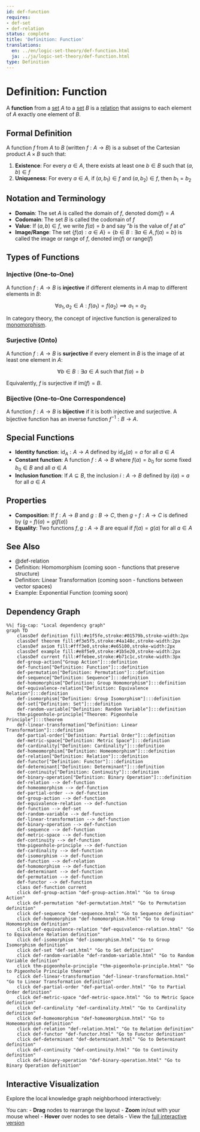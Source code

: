 ```yaml
---
id: def-function
requires:
- def-set
- def-relation
status: complete
title: 'Definition: Function'
translations:
  en: ../en/logic-set-theory/def-function.html
  ja: ../ja/logic-set-theory/def-function.html
type: Definition
---
```


# Definition: Function {#def-function}

A **function** from a [set](def-set.qmd) $A$ to a [set](def-set.qmd) $B$ is a [relation](def-relation.qmd) that assigns to each element of $A$ exactly one element of $B$.

## Formal Definition

A function $f$ from $A$ to $B$ (written $f: A \to B$) is a subset of the Cartesian product $A \times B$ such that:

1. **Existence**: For every $a \in A$, there exists at least one $b \in B$ such that $(a, b) \in f$
2. **Uniqueness**: For every $a \in A$, if $(a, b_1) \in f$ and $(a, b_2) \in f$, then $b_1 = b_2$

## Notation and Terminology

- **Domain**: The set $A$ is called the domain of $f$, denoted $\text{dom}(f) = A$
- **Codomain**: The set $B$ is called the codomain of $f$
- **Value**: If $(a, b) \in f$, we write $f(a) = b$ and say "$b$ is the value of $f$ at $a$"
- **Image/Range**: The set $\{f(a) : a \in A\} = \{b \in B : \exists a \in A, f(a) = b\}$ is called the image or range of $f$, denoted $\text{im}(f)$ or $\text{range}(f)$

## Types of Functions

### Injective (One-to-One)

A function $f: A \to B$ is **injective** if different elements in $A$ map to different elements in $B$:

$$\forall a_1, a_2 \in A: f(a_1) = f(a_2) \implies a_1 = a_2$$

In category theory, the concept of injective function is generalized to [monomorphism](../category-theory/def-monomorphism.qmd).

### Surjective (Onto)

A function $f: A \to B$ is **surjective** if every element in $B$ is the image of at least one element in $A$:

$$\forall b \in B: \exists a \in A \text{ such that } f(a) = b$$

Equivalently, $f$ is surjective if $\text{im}(f) = B$.

### Bijective (One-to-One Correspondence)

A function $f: A \to B$ is **bijective** if it is both injective and surjective. A bijective function has an inverse function $f^{-1}: B \to A$.

## Special Functions

- **Identity function**: $\text{id}_A: A \to A$ defined by $\text{id}_A(a) = a$ for all $a \in A$
- **Constant function**: A function $f: A \to B$ where $f(a) = b_0$ for some fixed $b_0 \in B$ and all $a \in A$
- **Inclusion function**: If $A \subseteq B$, the inclusion $i: A \to B$ defined by $i(a) = a$ for all $a \in A$

## Properties

- **Composition**: If $f: A \to B$ and $g: B \to C$, then $g \circ f: A \to C$ is defined by $(g \circ f)(a) = g(f(a))$
- **Equality**: Two functions $f, g: A \to B$ are equal if $f(a) = g(a)$ for all $a \in A$

## See Also

- @def-relation
- Definition: Homomorphism (coming soon - functions that preserve structure)
- Definition: Linear Transformation (coming soon - functions between vector spaces)
- Example: Exponential Function (coming soon)

## Dependency Graph

```mermaid
%%| fig-cap: "Local dependency graph"
graph TD
    classDef definition fill:#e1f5fe,stroke:#01579b,stroke-width:2px
    classDef theorem fill:#f3e5f5,stroke:#4a148c,stroke-width:2px
    classDef axiom fill:#fff3e0,stroke:#e65100,stroke-width:2px
    classDef example fill:#e8f5e9,stroke:#1b5e20,stroke-width:2px
    classDef current fill:#ffebee,stroke:#b71c1c,stroke-width:3px
    def-group-action["Group Action"]:::definition
    def-function["Definition: Function"]:::definition
    def-permutation["Definition: Permutation"]:::definition
    def-sequence["Definition: Sequence"]:::definition
    def-homomorphism["Definition: Group Homomorphism"]:::definition
    def-equivalence-relation["Definition: Equivalence Relation"]:::definition
    def-isomorphism["Definition: Group Isomorphism"]:::definition
    def-set["Definition: Set"]:::definition
    def-random-variable["Definition: Random Variable"]:::definition
    thm-pigeonhole-principle["Theorem: Pigeonhole Principle"]:::theorem
    def-linear-transformation["Definition: Linear Transformation"]:::definition
    def-partial-order["Definition: Partial Order"]:::definition
    def-metric-space["Definition: Metric Space"]:::definition
    def-cardinality["Definition: Cardinality"]:::definition
    def-homeomorphism["Definition: Homeomorphism"]:::definition
    def-relation["Definition: Relation"]:::definition
    def-functor["Definition: Functor"]:::definition
    def-determinant["Definition: Determinant"]:::definition
    def-continuity["Definition: Continuity"]:::definition
    def-binary-operation["Definition: Binary Operation"]:::definition
    def-relation --> def-function
    def-homeomorphism --> def-function
    def-partial-order --> def-function
    def-group-action --> def-function
    def-equivalence-relation --> def-function
    def-function --> def-set
    def-random-variable --> def-function
    def-linear-transformation --> def-function
    def-binary-operation --> def-function
    def-sequence --> def-function
    def-metric-space --> def-function
    def-continuity --> def-function
    thm-pigeonhole-principle --> def-function
    def-cardinality --> def-function
    def-isomorphism --> def-function
    def-function --> def-relation
    def-homomorphism --> def-function
    def-determinant --> def-function
    def-permutation --> def-function
    def-functor --> def-function
    class def-function current
    click def-group-action "def-group-action.html" "Go to Group Action"
    click def-permutation "def-permutation.html" "Go to Permutation definition"
    click def-sequence "def-sequence.html" "Go to Sequence definition"
    click def-homomorphism "def-homomorphism.html" "Go to Group Homomorphism definition"
    click def-equivalence-relation "def-equivalence-relation.html" "Go to Equivalence Relation definition"
    click def-isomorphism "def-isomorphism.html" "Go to Group Isomorphism definition"
    click def-set "def-set.html" "Go to Set definition"
    click def-random-variable "def-random-variable.html" "Go to Random Variable definition"
    click thm-pigeonhole-principle "thm-pigeonhole-principle.html" "Go to Pigeonhole Principle theorem"
    click def-linear-transformation "def-linear-transformation.html" "Go to Linear Transformation definition"
    click def-partial-order "def-partial-order.html" "Go to Partial Order definition"
    click def-metric-space "def-metric-space.html" "Go to Metric Space definition"
    click def-cardinality "def-cardinality.html" "Go to Cardinality definition"
    click def-homeomorphism "def-homeomorphism.html" "Go to Homeomorphism definition"
    click def-relation "def-relation.html" "Go to Relation definition"
    click def-functor "def-functor.html" "Go to Functor definition"
    click def-determinant "def-determinant.html" "Go to Determinant definition"
    click def-continuity "def-continuity.html" "Go to Continuity definition"
    click def-binary-operation "def-binary-operation.html" "Go to Binary Operation definition"
```

## Interactive Visualization

Explore the local knowledge graph neighborhood interactively:

::: {.graph-viz data-id="def-function" data-width="700" data-height="500"}
:::

You can:
- **Drag** nodes to rearrange the layout
- **Zoom** in/out with your mouse wheel
- **Hover** over nodes to see details
- View the [full interactive version](../../output/interactive/def-function.html){target="_blank"}
